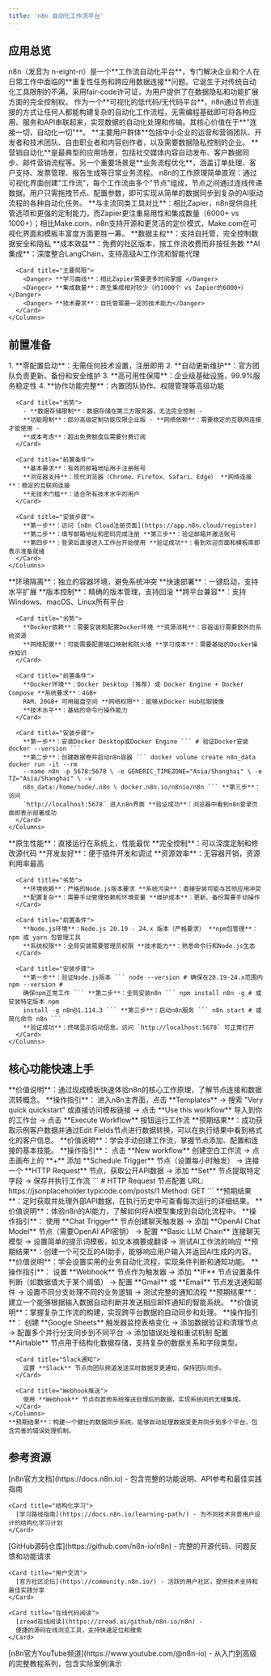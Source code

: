 ```yaml
---
title: 'n8n 自动化工作流平台'
---
```


## 应用总览

<Tabs>
  <Tab title="定位与价值">
    n8n（发音为
    n-eight-n）是一个**工作流自动化平台**，专门解决企业和个人在日常工作中面临的**重复性任务和跨应用数据连接**问题。它诞生于对传统自动化工具限制的不满，采用fair-code许可证，为用户提供了在数据隐私和功能扩展方面的完全控制权。
    作为一个**可视化的低代码/无代码平台**，n8n通过节点连接的方式让任何人都能构建复杂的自动化工作流程，无需编程基础即可将各种应用、服务和API串联起来，实现数据的自动化处理和传输。其核心价值在于**"连接一切，自动化一切"**。
  </Tab>

  <Tab title="用户与场景">
    **主要用户群体**包括中小企业的运营和营销团队、开发者和技术团队、自由职业者和内容创作者，以及需要数据隐私控制的企业。
    **营销自动化**是最典型的应用场景，包括社交媒体内容自动发布、客户数据同步、邮件营销流程等。另一个重要场景是**业务流程优化**，涵盖订单处理、客户支持、发票管理、报告生成等日常业务流程。
    n8n的工作原理简单直观：通过可视化界面创建"工作流"，每个工作流由多个"节点"组成，节点之间通过连线传递数据。用户只需拖拽节点、配置参数，即可实现从简单的数据同步到复杂的AI驱动流程的各种自动化任务。
  </Tab>

  <Tab title="对比与权衡">
    **与主流同类工具对比**：相比Zapier，n8n提供自托管选项和更强的定制能力，而Zapier更注重易用性和集成数量（6000+
    vs
    1000+）；相比Make.com，n8n支持开源和更灵活的定价模式，Make.com在可视化界面和模板丰富度方面更胜一筹。
    <Columns cols={2}>
      <Card title="核心优势">
        <Tip> **数据主权**：支持自托管，完全控制数据安全和隐私</Tip>
        <Tip> **成本效益**：免费的社区版本，按工作流收费而非按任务数</Tip>
        <Tip> **AI集成**：深度整合LangChain，支持高级AI工作流和智能代理</Tip>
      </Card>

      <Card title="主要局限">
        <Danger> **学习曲线**：相比Zapier需要更多时间掌握 </Danger>
        <Danger> **集成数量**：原生集成相对较少（约1000个 vs Zapier的6000+）</Danger>
        <Danger> **技术要求**：自托管需要一定的技术能力</Danger>
      </Card>
    </Columns>
  </Tab>
</Tabs>

## 前置准备

<Tabs>
  <Tab title="Cloud 版本">
    <Columns cols={2}>
      <Card title="优势">
        1. **零配置启动**：无需任何技术设置，注册即用 2.
        **自动更新维护**：官方团队负责更新、备份和安全维护 3.
        **高可用性保障**：企业级基础设施，99.9%服务稳定性 4.
        **协作功能完整**：内置团队协作、权限管理等高级功能
      </Card>

      <Card title="劣势">
        - **数据存储限制**：数据存储在第三方服务器，无法完全控制 -
        **功能限制**：部分高级定制功能仅限企业版 - **网络依赖**：需要稳定的互联网连接才能使用 -
        **成本考虑**：超出免费额度后需要付费订阅
      </Card>

      <Card title="前置条件">
        **基本要求**：有效的邮箱地址用于注册账号
        **浏览器支持**：现代浏览器（Chrome、Firefox、Safari、Edge） **网络连接**：稳定的互联网连接
        **无技术门槛**：适合所有技术水平的用户
      </Card>

      <Card title="安装步骤">
        **第一步**：访问 [n8n Cloud注册页面](https://app.n8n.cloud/register)
        **第二步**：填写邮箱地址和密码完成注册 **第三步**：验证邮箱并激活账号
        **第四步**：登录后直接进入工作台开始使用 **验证成功**：看到欢迎页面和模板库即表示准备就绪
      </Card>
    </Columns>
  </Tab>

  <Tab title="Docker 部署">
    <Columns cols={2}>
      <Card title="优势">
        **环境隔离**：独立的容器环境，避免系统冲突 **快速部署**：一键启动，支持水平扩展
        **版本控制**：精确的版本管理，支持回滚 **跨平台兼容**：支持Windows、macOS、Linux所有平台
      </Card>

      <Card title="劣势">
        **Docker依赖**：需要安装和配置Docker环境 **资源消耗**：容器运行需要额外的系统资源
        **网络配置**：可能需要配置端口映射和防火墙 **学习成本**：需要基础的Docker操作知识
      </Card>

      <Card title="前置条件">
        **Docker环境**：Docker Desktop (推荐) 或 Docker Engine + Docker Compose **系统要求**：4GB+
        RAM，20GB+ 可用磁盘空间 **网络权限**：能够从Docker Hub拉取镜像
        **技术水平**：基础的命令行操作能力
      </Card>

      <Card title="安装步骤">
        **第一步**：安装Docker Desktop或Docker Engine ``` # 验证Docker安装 docker --version ```
        **第二步**：创建数据卷并启动n8n容器 ``` docker volume create n8n_data docker run -it --rm
        --name n8n -p 5678:5678 \ -e GENERIC_TIMEZONE="Asia/Shanghai" \ -e TZ="Asia/Shanghai" \ -v
        n8n_data:/home/node/.n8n \ docker.n8n.io/n8nio/n8n ``` **第三步**：访问
        `http://localhost:5678` 进入n8n界面 **验证成功**：浏览器中看到n8n登录页面即表示部署成功
      </Card>
    </Columns>
  </Tab>

  <Tab title="npm 安装">
    <Columns cols={2}>
      <Card title="优势">
        **原生性能**：直接运行在系统上，性能最优 **完全控制**：可以深度定制和修改源代码
        **开发友好**：便于插件开发和调试 **资源效率**：无容器开销，资源利用率最高
      </Card>

      <Card title="劣势">
        **环境依赖**：严格的Node.js版本要求 **系统污染**：直接安装可能与其他应用冲突
        **配置复杂**：需要手动管理依赖和环境变量 **维护成本**：更新、备份需要手动操作
      </Card>

      <Card title="前置条件">
        **Node.js环境**：Node.js 20.19 - 24.x 版本（严格要求） **npm包管理**：npm 或 yarn 包管理工具
        **系统权限**：全局安装需要管理员权限 **技术能力**：熟悉命令行和Node.js生态
      </Card>

      <Card title="安装步骤">
        **第一步**：验证Node.js版本 ``` node --version # 确保在20.19-24.x范围内 npm --version #
        确保npm正常工作 ``` **第二步**：全局安装n8n ``` npm install n8n -g # 或安装特定版本 npm
        install -g n8n@1.114.3 ``` **第三步**：启动n8n服务 ``` n8n start # 或简化命令 n8n ```
        **验证成功**：终端显示启动信息，访问 `http://localhost:5678` 可正常打开
      </Card>
    </Columns>
  </Tab>
</Tabs>

## 核心功能快速上手

<AccordionGroup>
  <Accordion title="使用模板创建第一个工作流">
    **价值说明**：通过现成模板快速体验n8n的核心工作原理，了解节点连接和数据流转概念。 **操作指引**：
    进入n8n主界面，点击 **Templates** → 搜索 "Very quick quickstart" 或直接访问模板链接 → 点击 **Use
    this workflow** 导入到你的工作台 → 点击 **Execute Workflow** 按钮运行工作流
    **预期结果**：成功获取示例客户数据并通过Edit
    Fields节点进行数据转换，可以在执行结果中看到格式化的客户信息。
  </Accordion>

  <Accordion title="创建简单的数据连接工作流">
    **价值说明**：学会手动创建工作流，掌握节点添加、配置和连接的基本技能。 **操作指引**： 点击 **New
    workflow** 创建空白工作流 → 点击画布上的 **+** 添加 **Schedule Trigger** 节点（设置每小时触发）
    → 连接一个 **HTTP Request** 节点，获取公开API数据 → 添加 **Set** 节点提取特定字段 →
    保存并执行工作流 ``` # HTTP Request 节点配置 URL: https://jsonplaceholder.typicode.com/posts/1
    Method: GET ``` **预期结果**：定时获取并处理外部API数据，在执行历史中可查看每次运行的详细结果。
  </Accordion>

  <Accordion title="构建AI内容处理流程">
    **价值说明**：体验n8n的AI能力，了解如何将AI模型集成到自动化流程中。 **操作指引**： 使用 **Chat
    Trigger** 节点创建聊天触发器 → 添加 **OpenAI Chat Model** 节点（需要OpenAI API密钥） → 配置
    **Basic LLM Chain** 连接聊天模型 → 设置简单的提示词模板，如文本摘要或翻译 → 测试AI工作流的响应
    **预期结果**：创建一个可交互的AI助手，能够响应用户输入并返回AI生成的内容。
  </Accordion>

  <Accordion title="自动化邮件通知系统">
    **价值说明**：学会设置实用的业务自动化流程，实现条件判断和通知功能。 **操作指引**： 设置
    **Webhook** 节点作为触发器 → 添加 **IF** 节点设置条件判断（如数据值大于某个阈值） → 配置
    **Gmail** 或 **Email** 节点发送通知邮件 → 设置不同分支处理不同的业务逻辑 → 测试完整的通知流程
    **预期结果**：建立一个能够根据输入数据自动判断并发送相应邮件通知的智能系统。
  </Accordion>

  <Accordion title="多平台数据同步工作流">
    **价值说明**：掌握复杂工作流的构建，实现跨平台数据的自动同步和处理。 **操作指引**： 创建
    **Google Sheets** 触发器监控表格变化 → 添加数据验证和清理节点 → 配置多个并行分支同步到不同平台 →
    添加错误处理和重试机制
    <Columns>
      <Card title="Airtable集成">
        配置 **Airtable** 节点用于结构化数据存储，支持复杂的数据关系和字段类型。
      </Card>

      <Card title="Slack通知">
        设置 **Slack** 节点向团队频道发送实时数据变更通知，保持团队同步。
      </Card>

      <Card title="Webhook推送">
        使用 **Webhook** 节点向其他系统推送处理后的数据，实现系统间的无缝集成。
      </Card>
    </Columns>
    **预期结果**：构建一个健壮的数据同步系统，能够自动处理数据变更并同步到多个平台，包含完善的错误处理机制。
  </Accordion>
</AccordionGroup>

## 参考资源

<Tabs>
  <Tab title="官方文档">
    <Card title="完整功能参考">
      [n8n官方文档](https://docs.n8n.io) - 包含完整的功能说明、API参考和最佳实践指南
    </Card>

    <Card title="结构化学习">
      [学习路径指南](https://docs.n8n.io/learning-path/) - 为不同技术背景用户设计的结构化学习计划
    </Card>
  </Tab>

  <Tab title="社区资源">
    <Card title="开源代码">
      [GitHub源码仓库](https://github.com/n8n-io/n8n) - 完整的开源代码、问题反馈和功能请求
    </Card>

    <Card title="用户交流">
      [官方社区论坛](https://community.n8n.io/) - 活跃的用户社区，提供技术支持和最佳实践分享
    </Card>

    <Card title="在线代码阅读">
      [zread在线阅读](https://zread.ai/github/n8n-io/n8n) -
      便捷的源码在线浏览工具，支持快速定位和搜索
    </Card>
  </Tab>

  <Tab title="视频教程">
    <Card title="官方视频教程">
      [n8n官方YouTube频道](https://www.youtube.com/@n8n-io) -
      从入门到高级的完整教程系列，包含实际案例演示
    </Card>
  </Tab>
</Tabs>
